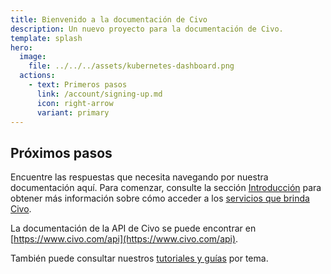 ```yaml
---
title: Bienvenido a la documentación de Civo
description: Un nuevo proyecto para la documentación de Civo.
template: splash
hero:
  image:
    file: ../../../assets/kubernetes-dashboard.png
  actions:
    - text: Primeros pasos
      link: /account/signing-up.md
      icon: right-arrow
      variant: primary
---
```


## Próximos pasos

Encuentre las respuestas que necesita navegando por nuestra documentación aquí. Para comenzar, consulte la sección [Introducción](/cuenta/registro) para obtener más información sobre cómo acceder a los [servicios que brinda Civo](/es/descripcion-general/).

La documentación de la API de Civo se puede encontrar en [https://www.civo.com/api](https://www.civo.com/api).

También puede consultar nuestros [tutoriales y guías](https://www.civo.com/learn) por tema.